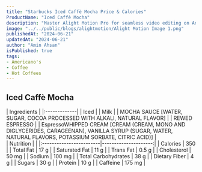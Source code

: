 ```yaml
---
title: "Starbucks Iced Caffè Mocha Price & Calories"
ProductName: "Iced Caffè Mocha" 
description: "Master Alight Motion Pro for seamless video editing on Android, iOS, and Tablets with our ultimate guide, unlocking advanced features and elevating your skills in 2024!"
image: "../../public/blogs/alightmotion/Alight Motion Image 1.png"
publishedAt: "2024-06-21"
updatedAt: "2024-06-21"
author: "Amin Ahsan"
isPublished: true
tags:
- Americano's
- Coffee
- Hot Coffees   
---
```


 
## Iced Caffè Mocha 
  
<div className="tables-container">
  <div className="table-wrapper">
    | Ingredients  |  
    |:-------------|
    | Iced         |
    | Milk         |
    | MOCHA SAUCE [WATER, SUGAR, COCOA PROCESSED WITH ALKALI, NATURAL FLAVOR]     |
    | REWED ESPRESSO     |
    | EspressoWHIPPED CREAM [CREAM (CREAM, MONO AND DIGLYCERIDES, CARAGEENAN), VANILLA SYRUP (SUGAR, WATER, NATURAL FLAVORS, POTASSIUM SORBATE, CITRIC ACID)]     |

  </div>
  <div className="table-wrapper">
    | Nutrition               |                      |  
    |:------------------------|---------------------:|
    | Calories                | 350                  |
    | Total Fat               | 17 g                 |
    | Saturated Fat           | 11 g                 |
    | Trans Fat               | 0.5 g                |
    | Cholesterol             | 50 mg                |
    | Sodium                  | 100 mg               |
    | Total Carbohydrates     | 38 g                 |
    | Dietary Fiber           | 4 g                  |
    | Sugars                  | 30 g                 |
    | Protein                 | 10 g                 |
    | Caffeine                | 175 mg                |
  </div>
</div>
<style jsx>{`
  .tables-container {
    display: flex;
    flex-direction: row;
    gap: 30px;
  }
  .table-wrapper {
    width: 500px; /* Adjust as needed */
  }
  @media (max-width: 768px) {
    .tables-container {
      flex-direction: column;
      gap: 0px; /* Adjust as needed */
    }
    .table-wrapper {
      width: 100%; /* Adjust as needed */
    }
  }
`}</style>
